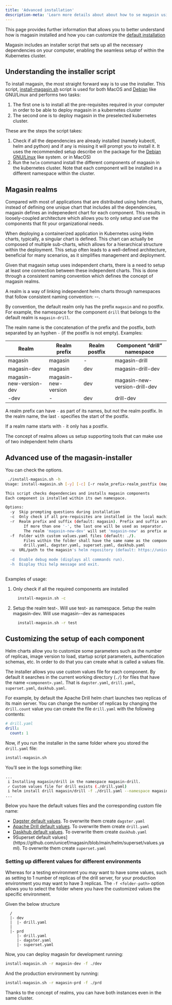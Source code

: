 ```yaml
---
title: 'Advanced installation'
description-meta: 'Learn more details about about how to se magasin using the script'
---
```


This page provides further information that allows you to better understand how is magasin installed and how you can customize the [default installation](index.qmd) 


Magasin includes an installer script that sets up all the necessary dependencies on your computer, enabling the seamless setup of within the Kubernetes cluster.


## Understanding the installer script

To install magasin, the most straight forward way is to use the installer. This script, [install-magasin.sh](https://github.com/unicef/magasin/tree/main/scripts/install/install-magasin.sh) script is used for both MacOS and [Debian](https://debian.org) like GNU/Linux and performs two tasks:

1. The first one is to install all the pre-requisites required in your computer in order to be able to deploy magasin in a kubernetes cluster
2. The second one is to deploy magasin in the preselected kubernetes cluster.


These are the steps the script takes: 

1) Check if all the dependencies are already installed (namely kubectl, helm and python) and if any is missing it will prompt you to install it. It uses the recommended setup describe on the package for the [Debian GNU/Linux](https://www.debian.org/) like system. or in MacOS)
2) Run the `helm` command install the different components of magasin in the kubernetes cluster. Note that each component will be installed in a different namespace within the cluster.

## Magasin realms

Compared with most of applications that are distributed using helm charts, instead of defining one unique chart that includes all the dependencies, magasin defines an indepenedent chart for each component. This results in loosely-coupled architecture which allows you to only setup and use the components that fit your organizational needs.

When deploying a containerized application in Kubernetes using Helm charts, typically, a singular chart is defined. This chart can actually be composed of multiple sub-charts, which allows for a hierarchical structure within the deployment. This setup often leads to a well-defined architecture, beneficial for many scenarios, as it simplifies management and deployment.

Given that magasin setup uses independent charts, there is a need to setup at least one connection between these independent charts. This is done through a consistent naming convention which defines the concept of magasin realms.

A realm is a way of linking independent helm charts through namespaces that follow consistent naming convention:  <realm-prefix>-<magasin-component-name>-<realmpostfix>. 

By convention, the default realm only has the prefix `magasin` and no postfix. For example, the namespace for the component `drill` that belongs to the default realm is `magasin-drill`. 

The realm name is the concatenation of the prefix and the postfix, both separated by an hyphen `-` (if the postfix is not empty).
Examples:

| **Realm**               | **Realm prefix**    | **Realm postfix** | **Component "drill" namespace** |
|-------------------------|---------------------|-------------------|---------------------------------|
| magasin                 | magasin             | -                 | magasin-drill                   |
| magasin-dev             | magasin             | dev               | magasin-drill-dev               |
| magasin-new-version-dev | magasin-new-version | dev               | magasin-new-version-drill-dev   |
| -dev                    | -                   | dev               | drill-dev                       |

A realm prefix can have `-` as part of its names, but not the realm postfix. In the realm name, the last `-` specifies the start of the postfix. 

If a realm name starts with `-` it only has a postfix.

The concept of realms allows us setup supporting tools that can make use of two independent helm charts

## Advanced use of the magasin-installer

You can check the options.
```bash
 ./install-magasin.sh -h
Usage: install-magasin.sh [-y] [-c] [-r realm_prefix-realm_postfix (magasin)] [-f values_folder (./)] [-d] [-h]

This script checks dependencies and installs magasin components
Each component is installed within its own namespace.

Options:
  -y  Skip prompting questions during installation
  -c  Only check if all pre-requisites are installed in the local machine.
  -r  Realm prefix and suffix (default: magasin). Prefix and suffix are separated by '-'.
        If more than one '-', the last one will be used as separator.
        The realm 'magasin-new-dev' will set 'magasin-new' as prefix and 'dev' as suffix.
  -f  Folder with custom values.yaml files (default: ./).
        Files within the folder shall have the same name as the component. Example:
        drill.yaml, dagster.yaml, superset.yaml, daskhub.yaml
  -u  URL/path to the magasin's helm repository (default: https://unicef.github.io/magasin/)
      
  -d  Enable debug mode (displays all commands run).
  -h  Display this help message and exit.
 
```

Examples of usage:

1.  Only check if all the required components are installed

      ```sh
        install-magasin.sh -c 
      ```

2.  Setup the realm test-. Will use test-<component> as namespace.
    Setup the realm magasin-dev. Will use magasin-<component>-dev as namespaces

      ```sh
        install-magasin.sh -r test
      ```


## Customizing the setup of each component

Helm charts allow you to customize some parameters such as the number of replicas, image version to load, startup script parameters,  authentication schemas, etc. In order to do that you can create what is called a values file.

The installer allows you use custom values file for each component. By default it searches in the current working directory (`./`) for files that have the name `<component>.yaml`. That is `dagster.yaml`, `drill.yaml`, `superset.yaml`, `daskhub.yaml`. 

For example, by default the Apache Drill helm chart launches two replicas of its main server. You can change the number of replicas by changing the `drill.count` value you can create the file `drill.yaml` with the following contents: 


```yaml
# drill.yaml
drill:
  count: 1
```

Now, if you run the installer in the same folder where you stored the `drill.yaml` file:

```sh
install-magasin.sh
```
You'll see in the logs something like:

```sh
...
 i Installing magasin/drill in the namespace magasin-drill.
 ✓ Custom values file for drill exists (./drill.yaml)
 i helm install drill magasin/drill -f ./drill.yaml --namespace magasin-drill --create-namespace 
...
```

Below you have the default values files and the corresponding custom file name:

* [Dagster default values](https://github.com/unicef/magasin/blob/main/helm/dagster/values.yaml). To overwrite them create `dagster.yaml`
* [Apache Drill default values](https://github.com/unicef/magasin/blob/main/helm/drill/values.yaml). To overwrite them create `drill.yaml`
* [Daskhub default values](https://github.com/unicef/magasin/blob/main/helm/daskhub/values.yaml). To overwrite them create `daskhub.yaml`
* 9Superset default values](https://github.com/unicef/magasin/blob/main/helm/superset/values.yaml). To overwrite them create `superset.yaml`

### Setting up different values for different environments

Whereas for a testing environment you may want to have some values, such as setting to 1 number of replicas of the drill server, for your production environment you may want to have 3 replicas. The `-f <folder-path>` option allows you to select the folder where you have the customized values the specific environment.

Given the below structure
```
  /
  |- dev
  |  |- drill.yaml
  |
  |- prd
     |- drill.yaml
     |- dagster.yaml
     |- superset.yaml
```

Now, you can deploy magasin for development running:

```sh
install-magasin.sh -r magasin-dev -f ./dev
```
And the production environment by running:

```sh
install-magasin.sh -r magasin-prd -f ./prd
```

Thanks to the concept of realms, you can have both instances even in the same cluster.

